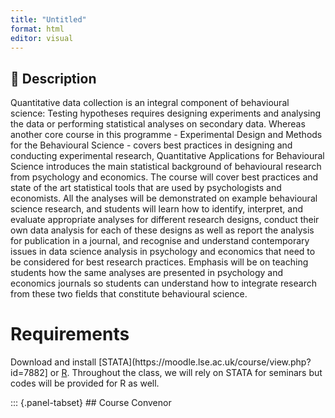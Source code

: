 ```yaml
---
title: "Untitled"
format: html
editor: visual
---
```


::: {.callout-important collapse=false}
## 📢 Description
Quantitative data collection is an integral component of behavioural science: Testing hypotheses requires designing experiments and analysing the data or performing statistical analyses on secondary data. Whereas another core course in this programme - Experimental Design and Methods for the Behavioural Science - covers best practices in designing and conducting experimental research, Quantitative Applications for Behavioural Science introduces the main statistical background of behavioural research from psychology and economics. The course will cover best practices and state of the art statistical tools that are used by psychologists and economists. All the analyses will be demonstrated on example behavioural science research, and students will learn how to identify, interpret, and evaluate appropriate analyses for different research designs, conduct their own data analysis for each of these designs as well as report the analysis for publication in a journal, and recognise and understand contemporary issues in data science analysis in psychology and economics that need to be considered for best research practices. Emphasis will be on teaching students how the same analyses are presented in psychology and economics journals so students can understand how to integrate research from these two fields that constitute behavioural science.

:::


# Requirements
Download and install [STATA](https://moodle.lse.ac.uk/course/view.php?id=7882] or [R](https://www.r-project.org). Throughout the class, we will rely on STATA for seminars but codes will be provided for R as well.

::: {.panel-tabset}
## Course Convenor
